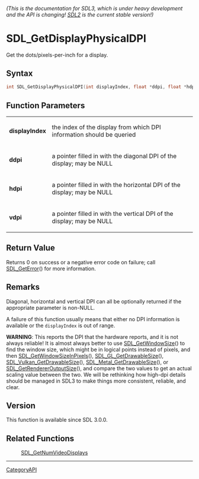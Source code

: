 ====== (This is the documentation for SDL3, which is under heavy development and the API is changing! [https://wiki.libsdl.org/ SDL2] is the current stable version!) ======
= SDL_GetDisplayPhysicalDPI =

Get the dots/pixels-per-inch for a display.

== Syntax ==

<syntaxhighlight lang='c'>
int SDL_GetDisplayPhysicalDPI(int displayIndex, float *ddpi, float *hdpi, float *vdpi);
</syntaxhighlight>

== Function Parameters ==

{|
|'''displayIndex'''
|the index of the display from which DPI information should be queried
|-
|'''ddpi'''
|a pointer filled in with the diagonal DPI of the display; may be NULL
|-
|'''hdpi'''
|a pointer filled in with the horizontal DPI of the display; may be NULL
|-
|'''vdpi'''
|a pointer filled in with the vertical DPI of the display; may be NULL
|}

== Return Value ==

Returns 0 on success or a negative error code on failure; call
[[SDL_GetError]]() for more information.

== Remarks ==

Diagonal, horizontal and vertical DPI can all be optionally returned if the
appropriate parameter is non-NULL.

A failure of this function usually means that either no DPI information is
available or the <code>displayIndex</code> is out of range.

'''WARNING''': This reports the DPI that the hardware reports, and it is
not always reliable! It is almost always better to use
[[SDL_GetWindowSize]]() to find the window size, which might be in logical
points instead of pixels, and then [[SDL_GetWindowSizeInPixels]](),
[[SDL_GL_GetDrawableSize]](), [[SDL_Vulkan_GetDrawableSize]](),
[[SDL_Metal_GetDrawableSize]](), or [[SDL_GetRendererOutputSize]](), and
compare the two values to get an actual scaling value between the two. We
will be rethinking how high-dpi details should be managed in SDL3 to make
things more consistent, reliable, and clear.

== Version ==

This function is available since SDL 3.0.0.

== Related Functions ==

:[[SDL_GetNumVideoDisplays]]

----
[[CategoryAPI]]


